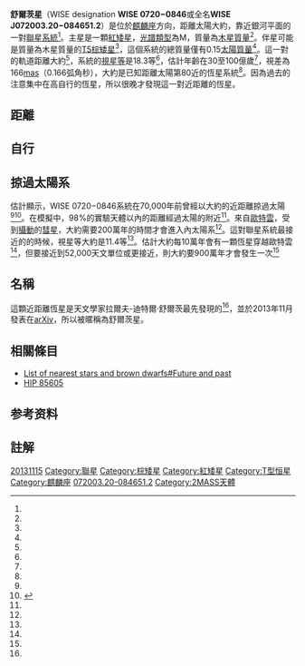 {{Starbox begin
|name=WISE J072003.20−084651.2
}}
{{Starbox image
|image=
|caption= 
}}
{{Starbox observe
|epoch=[[J2000.0|J2000.0]] <ref name=SIMBAD> {{cite web |url=http://simbad.u-strasbg.fr/simbad/sim-id?Ident=WISE+J072003.20-084651.2 |title=2MASS J07200325-0846499 -- Brown Dwarf Candidate |publisher=SIMBAD |accessdate=2015-02-18 }}</ref>
|equinox=[[J2000.0|J2000.0]] <ref name=SIMBAD/>
|constell=[[麒麟座|麒麟座]]
|ra={{RA|07|20|03.254}} <ref name=SIMBAD/>
|dec={{DEC|−08|46|49.90}} <ref name=SIMBAD/>
|appmag_v=18.3<ref name="Mamajek2015"/>
}}
{{Starbox character
|class=M9 ± 1<ref name="Mamajek2015"/><br>T5<ref name="Mamajek2015"/>
}}
{{Starbox astrometry
|
|radial_v=83.1 <ref name="Mamajek2015"/>
|prop_mo_ra=-40.3 ± 0.2{{r|Burgasser2015|Mamajek2015}}
|prop_mo_dec=-114.8 ± 0.4{{r|Burgasser2015|Mamajek2015}}
|parallax=166
|p_error=28
|parallax_footnote={{r|Burgasser2015|Mamajek2015}}
|absmag_v=19.4<ref name="FAQ"/>
}}
{{Starbox detail
|mass=0.15<ref name="Mamajek2015"/>
|age=3–10 billion<ref name="Mamajek2015"/>
}}
{{Starbox catalog
|names= Scholz's Star,<ref name=ScienceDaily-2015-02-17/> Scholz's star,<ref name="Mamajek2015"/> [[Wide-field_Infrared_Survey_Explorer|WISE]] J072003.20−084651.2,<ref name=SIMBAD/> WISE 0720−0846, [[2MASS|2MASS]] J07200325−0846499,<ref name=SIMBAD/> 2MASS 0720−0846
}}
{{Starbox reference
|Simbad=2MASS+J07200325-0846499
}}
{{Starbox end}}

'''舒爾茨星'''（WISE designation '''WISE 0720−0846'''或全名'''WISE J072003.20−084651.2'''）是位於[[麒麟座|麒麟座]]方向，距離太陽大約{{convert|5.1-7.2|pc|ly|disp=flip|abbr=off|lk=on}}，靠近銀河平面的一對[[聯星|聯星系統]]<ref name="Mamajek2015"/>。主星是一顆[[紅矮星|紅矮星]]，[[恆星光譜|光譜類型]]為M{{val|9|1}}，質量為{{val|86|2}}[[木星質量|木星質量]]<ref name="Mamajek2015"/>。伴星可能是質量為{{val|65|12}}木星質量的[[棕矮星#T型|T5棕矮星]]<ref name="Mamajek2015"/>，這個系統的總質量僅有0.15[[太陽質量|太陽質量]]<ref name="Mamajek2015"/>。這一對的軌道距離大約{{convert|0.8|AU|km mi|abbr=off|lk=on|sp=us}}<ref name="Mamajek2015"/>，系統的[[視星等|視星等]]是18.3等<ref name="Mamajek2015"/>，估計年齡在30至100億歲<ref name="Mamajek2015"/>，視差為166[[弧角秒|mas]]（0.166弧角秒），大約是已知距離太陽第80近的恆星系統<ref name="Recon2012"/>。因為過去的注意集中在高自行的恆星，所以很晚才發現這一對近距離的恆星。

== 距離 ==
{{πt}}
{{πp|Scholz (2014)|142|38|{{r|Scholz2014}}}}
{{πd|Scholz (2014)|5.0|1.2||{{r|Scholz2014}}|i=|c2=<ref group=nb>Photometric distance based on comparison with absolute J and w2 magnitudes of LP 944-20.</ref>}}
{{πd|Scholz (2014)|6.0|||{{r|Scholz2014}}|i==|c2=<ref group=nb>Photometric distance applying the spectral type/absolute magnitude relations of Dupuy & Liu (2012) to spectral type L0.</ref>}}
{{πd|Scholz (2014)|6.6|||{{r|Scholz2014}}|i=|c2=<ref group=nb>Photometric distance applying the spectral type/absolute magnitude relations of Dupuy & Liu (2012) to spectral type M9.5.</ref>}}
{{πd|Scholz (2014)|6.0|||{{r|Scholz2014}}|i=|c2=<ref group=nb>Photometric distance applying the spectral type/absolute magnitude relations of Dupuy & Liu (2012) to spectral type M9.</ref>}}
{{πd|Scholz (2014)|6.5|||{{r|Scholz2014}}|i=|c2=<ref group=nb>Photometric distance applying the spectral type/absolute magnitude relations of Dupuy & Liu (2012) to spectral type M8.5.</ref>}}
{{πd|Scholz (2014)|8.4|||{{r|Scholz2014}}|i=|c2=<ref group=nb>Photometric distance applying the spectral type/absolute magnitude relations of Dupuy & Liu (2012) to spectral type M8.</ref>}}
{{πd|Scholz (2014)|6.5|1.5||{{r|Scholz2014}}|c2=<ref group=nb>Adopted distance.</ref>}}
{{πp|Burgasser ''et al.'' (2015)|166|28|{{r|Burgasser2015|Mamajek2015}}|b=}}
{{πd|Ivanov ''et al.'' (2015)|6.07|1.36|0.95|{{r|Ivanov2015}}}}
{{πe}}

== 自行 ==
{{μt}}
{{μx|Monet ''et al.'' (2003)|-36|13|-102|27|{{r|Scholz2014}}}}
{{μx|Röser ''et al.'' (2010)|-39|7|-107|7|{{r|Scholz2014}}}}
{{μx|Scholz (2014)|-41|2|-116|2|{{r|Scholz2014}}}}
{{μx|Burgasser ''et al.'' (2015)|-40.3|0.2|-114.8|0.4|{{r|Burgasser2015|Mamajek2015}}|b=}}
{{μx|Ivanov ''et al.'' (2015)|-39.1|2.1|-111.8|1.9|{{r|Ivanov2015}}}}
{{μe}}

== 掠過太陽系 ==
估計顯示，WISE 0720−0846系統在70,000年前曾經以大約{{convert|52000|AU|pc ly|abbr=off}}的近距離掠過太陽<ref name="Mamajek2015"/><ref name=ScienceDaily-2015-02-17>{{cite news |url=http://www.sciencedaily.com/releases/2015/02/150217114121.htm |title=Featured Research: Closest known flyby of star to our solar system: Dim star passed through Oort Cloud 70,000 years ago |newspaper=[[Science_Daily|Science Daily]] |date=17 February 2015 |accessdate=2015-02-21}}</ref>。在模擬中，98%的實驗天體以{{convert|120000|AU|pc ly|abbr=on}}內的距離經過太陽的附近<ref name="Mamajek2015"/>。來自[[歐特雲|歐特雲]]，受到[[攝動|攝動]]的[[彗星|彗星]]，大約需要200萬年的時間才會進入內太陽系<ref name="Mamajek2015"/>。這對聯星系統最接近的的時候，視星等大約是11.4等<ref name="FAQ"/>。估計大約每10萬年會有一顆恆星穿越歐特雲<ref name="FAQ"/>，但要接近到52,000天文單位或更接近，則大約要900萬年才會發生一次<ref name="Mamajek2015"/>

== 名稱 ==

這顆近距離恆星是天文學家拉爾夫-迪特爾·舒爾茨最先發現的<ref name=ScienceDaily-2015-02-17/>，並於2013年11月發表在[[arXiv|arXiv]]，所以被暱稱為舒爾茨星。

== 相關條目 ==
*[[List_of_nearest_stars_and_brown_dwarfs#Future_and_past|List of nearest stars and brown dwarfs#Future and past]]
*[[HIP_85605|HIP 85605]]

== 参考资料 ==
{{reflist
| refs =

<ref name="Scholz2014">{{cite journal|url=http://www.aanda.org/10.1051/0004-6361/201323015|title=Neighbours hiding in the Galactic plane, a new M/L dwarf candidate for the 8 pc sample|journal=Astronomy & Astrophysics|volume=561|date=2014-01-01|issn=0004-6361|language=en|accessdate=2018-04-02|doi=10.1051/0004-6361/201323015|author=R.-D. Scholz}}</ref>

<ref name="Mamajek2015">{{cite journal
  |last1=Mamajek |first1=Eric E.
  |last2=Barenfeld |first2=Scott A.
  |last3=Ivanov |first3=Valentin D.
  |title=The Closest Known Flyby of a Star to the Solar System
  |journal=[[The_Astrophysical_Journal|The Astrophysical Journal]]
  |volume=800 |issue=1 |year=2015
  |doi=10.1088/2041-8205/800/1/L17
  |arxiv=1502.04655|bibcode = 2015ApJ...800L..17M }}</ref>

<ref name="FAQ">{{cite web
  |title=FAQ
  |first=Eric
  |last=Mamajek
  |url=http://www.pas.rochester.edu/~emamajek/flyby.html
  |accessdate=2015-02-18
  |archive-url=https://web.archive.org/web/20150219102530/http://www.pas.rochester.edu/~emamajek/flyby.html
  |archive-date=2015-02-19
  |dead-url=yes
  }}</ref>

<ref name="Recon2012">{{cite web
 |title=THE ONE HUNDRED NEAREST STAR SYSTEMS
 |publisher=RECONS (Research Consortium On Nearby Stars)
 |url=http://recons.org/TOP100.posted.htm
 |accessdate=2015-02-18}}</ref>

<ref name="Burgasser2015">{{cite journal|title=WISE J072003.20-084651.2: an Old and Active M9.5 + T5 Spectral Binary 6 pc from the Sun|journal=The Astronomical Journal|volume=149|issue=3|pages=104|url=http://stacks.iop.org/1538-3881/149/i=3/a=104|date=2015|doi=10.1088/0004-6256/149/3/104|issn=1538-3881|language=en|accessdate=2018-04-02|author=Adam J. Burgasser, Michaël Gillon, Carl Melis, Brendan P. Bowler, Eric L. Michelsen, Daniella Bardalez Gagliuffi, Christopher R. Gelino, E. Jehin, L. Delrez, J. Manfroid, Cullen H. Blake}}</ref>

<ref name="Ivanov2015">{{cite journal|url=http://www.aanda.org/10.1051/0004-6361/201424883|title=Properties of the solar neighbor WISE J072003.20−084651.2|journal=Astronomy & Astrophysics|volume=574|date=2015-02-01|issn=0004-6361|language=en|accessdate=2018-04-02|doi=10.1051/0004-6361/201424883|author=V. D. Ivanov, P. Vaisanen, A. Y. Kniazev, Y. Beletsky, E. E. Mamajek, K. Mužić, J. C. Beamín, H. M. J. Boffin, D. Pourbaix, P. Gandhi, A. Gulbis, L. Monaco, I. Saviane, R. Kurtev, D. Mawet, J. Borissova, D. Minniti}}</ref>
}}

== 註解 ==
{{reflist|group=nb}}

{{Nearest star systems|4}}
{{Stars of Monoceros}}

[[Category:2013年發現的天體|20131115]]
[[Category:聯星|Category:聯星]]
[[Category:棕矮星|Category:棕矮星]]
[[Category:紅矮星|Category:紅矮星]]
[[Category:T型恒星|Category:T型恒星]]
[[Category:麒麟座|Category:麒麟座]]
[[Category:WISE天體|072003.20-084651.2]]
[[Category:2MASS天體|Category:2MASS天體]]